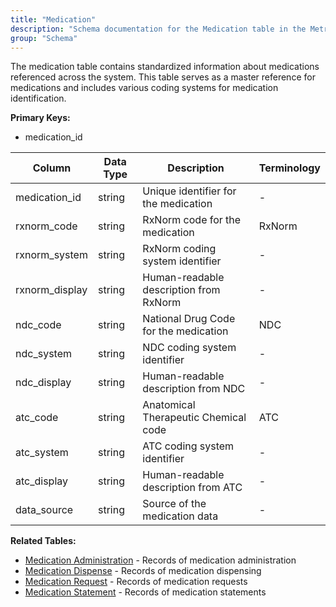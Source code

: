 ```yaml
---
title: "Medication"
description: "Schema documentation for the Medication table in the Metriport data model"
group: "Schema"
---
```


The medication table contains standardized information about medications referenced across the system. This table serves as a master reference for medications and includes various coding systems for medication identification.

**Primary Keys:**
* medication_id

| Column | Data Type | Description | Terminology |
| ------ | --------- | ----------- | ----------- |
| medication_id | string | Unique identifier for the medication | - |
| rxnorm_code | string | RxNorm code for the medication | RxNorm |
| rxnorm_system | string | RxNorm coding system identifier | - |
| rxnorm_display | string | Human-readable description from RxNorm | - |
| ndc_code | string | National Drug Code for the medication | NDC |
| ndc_system | string | NDC coding system identifier | - |
| ndc_display | string | Human-readable description from NDC | - |
| atc_code | string | Anatomical Therapeutic Chemical code | ATC |
| atc_system | string | ATC coding system identifier | - |
| atc_display | string | Human-readable description from ATC | - |
| data_source | string | Source of the medication data | - |

**Related Tables:**
* [Medication Administration](/medical-api/handling-data/schema/medication-administration) - Records of medication administration
* [Medication Dispense](/medical-api/handling-data/schema/medication-dispense) - Records of medication dispensing
* [Medication Request](/medical-api/handling-data/schema/medication-request) - Records of medication requests
* [Medication Statement](/medical-api/handling-data/schema/medication-statement) - Records of medication statements